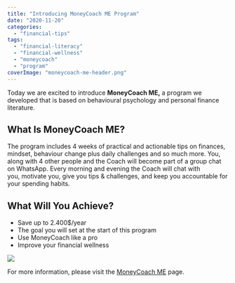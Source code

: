 ```yaml
---
title: "Introducing MoneyCoach ME Program"
date: "2020-11-20"
categories: 
  - "financial-tips"
tags: 
  - "financial-literacy"
  - "financial-wellness"
  - "moneycoach"
  - "program"
coverImage: "moneycoach-me-header.png"
---
```


Today we are excited to introduce **MoneyCoach ME,** a program we developed that is based on behavioural psychology and personal finance literature.

## What Is MoneyCoach ME?

The program includes 4 weeks of practical and actionable tips on finances, mindset, behaviour change plus daily challenges and so much more. You, along with 4 other people and the Coach will become part of a group chat on WhatsApp. Every morning and evening the Coach will chat with you, motivate you, give you tips & challenges, and keep you accountable for your spending habits.

## What Will You Achieve?

- Save up to 2.400$/year
- The goal you will set at the start of this program
- Use MoneyCoach like a pro
- Improve your financial wellness

[![](/images/blog-images/enroll-now-button.png)](https://www.paypal.com/paypalme/moneycoachai/19,99)

For more information, please visit the [MoneyCoach ME](/moneycoach-me) page.
